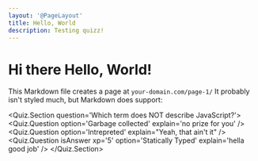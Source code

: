 ```yaml
---
layout: '@PageLayout'
title: Hello, World
description: Testing quizz!
---
```


# Hi there Hello, World!

This Markdown file creates a page at `your-domain.com/page-1/`
It probably isn't styled much, but Markdown does support:

<Quiz.Section question='Which term does NOT describe JavaScript?'>
  <Quiz.Question option='Garbage collected' explain='no prize for you' />
  <Quiz.Question option='Intrepreted' explain="Yeah, that ain't it" />
  <Quiz.Question isAnswer xp='5' option='Statically Typed' explain='hella good job' />
</Quiz.Section>
